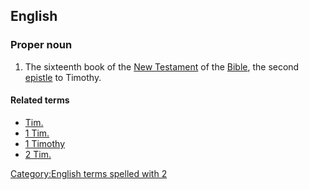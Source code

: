 ==English==

===Proper noun===
{{en-proper noun}}
{{book of the Bible|Timothy}}
# {{context|biblical|lang=en}} The sixteenth book of the [[New Testament]] of the [[Bible]], the second [[epistle]] to Timothy.

====Related terms====
*[[Tim.]]
*[[1 Tim.]]
*[[1 Timothy]]
*[[2 Tim.]]

[[Category:English terms spelled with 2]]